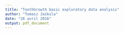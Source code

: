```yaml
---
title: "ToothGrowth basic exploratory data analysis"
author: "Tomasz Jaskula"
date: "26 avril 2016"
output: pdf_document
---
```


